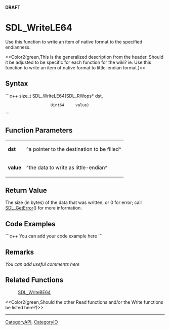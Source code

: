 <!-- pragma section-numbers off -->
<!-- pragma disable-camelcase -->
'''DRAFT'''

= SDL_WriteLE64 =
Use this function to write an item of native format to the specified endianness.

<<Color2(green,This is the generalized description from the header.  Should it be adjusted to be specific for each function for the wiki?  ie: Use this function to write an item of native format to little-endian format.)>>


== Syntax ==
```c++
size_t SDL_WriteLE64(SDL_RWops* dst,
                     Uint64     value)
```

== Function Parameters ==
{|
|'''dst'''
|^a pointer to the destination to be filled^
|-
|'''value'''
|^the data to write as little-endian^
|}

== Return Value ==
The size (in bytes) of the data that was written, or 0 for error; call [[SDL_GetError]]() for more information.

== Code Examples ==
```c++
You can add your code example here
```

== Remarks ==
''You can add useful comments here''

== Related Functions ==
:[[SDL_WriteBE64]]
<<Color2(green,Should the other Read functions and/or the Write functions be listed here?)>>

----
[[CategoryAPI]], [[CategoryIO]]
